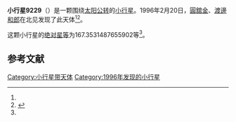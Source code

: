 {{Infobox planet
| bgcolour = #FFFFC0
| name = 9229 Matsuda
| symbol = 
| image = 
| caption = 
| discovery = yes
| discovery_ref = 
| discoverer = [[圓舘金|圓舘金]]、[[渡邊和郎|渡邊和郎]]
| discovery_site = [[北见|北见]] 
| discovered = 1996年2月20日
| designations = yes
| mp_name = 
| named_after = 
| alt_names = 1996 DJ1/ 1991 ET6
| mp_category = [[主带小行星|主带小行星]]
| orbit_ref = <ref name="a">[http://ssd.jpl.nasa.gov/sbdb.cgi?sstr=9229 9229 Matsuda] {{Wayback|url=http://ssd.jpl.nasa.gov/sbdb.cgi?sstr=9229 |date=20210824095819 }}，小行星數據庫瀏覽器（JPL Small-Body Database Browser）－[[美国国家航空航天局|美国国家航空航天局]]喷气推进实验室</ref>
| epoch = 2456400.5 (2013年4月18日更新)
| aphelion = {{convert|3.103401856768426|AU|km|3|abbr=on|lk=out}}
| perihelion = {{convert|2.713697601908306|AU|km|3|abbr=on}}
| semimajor = {{convert|2.908549729338366|AU|km|3|abbr=on}}
| eccentricity = 0.066992882
| period = 1811.812148 [[日|日]]<br />4.96[[儒略年|儒略年]]
| avg_speed = 
| inclination = 1.058453871766189
| asc_node = 280.1464317223546
| mean_anomaly = 
| arg_peri = 167.3531487655902
| satellites = 
| physical_characteristics = yes
| dimensions = 
| mass = 
| density = 
| surface_grav = 
| escape_velocity = 
| sidereal_day = 
| axial_tilt = 
| pole_ecliptic_lat = 
| pole_ecliptic_lon = 
| albedo = 
| temperatures= 
| temp_name1 = 
| mean_temp_1 = 
| max_temp_1 = 
| temp_name2 = 
| max_temp_2 = 
| spectral_type = 
| abs_magnitude = 167.3531487655902
}}

'''小行星9229'''（{{lang-en|9229 Matsuda}}）是一颗围绕[[太阳|太阳]][[公转|公转]]的[[小行星|小行星]]。1996年2月20日，[[圓舘金|圓舘金]]、[[渡邊和郎|渡邊和郎]]在北见发现了此天体<ref name="a" /><ref>{{cite news|title=小行星列表|url=http://cfa-www.harvard.edu/iau/lists/NumberedMPs.txt|accessdate=2013-07-08|newspaper=哈佛大学|archive-date=2008-05-17|archive-url=https://web.archive.org/web/20080517010638/http://cfa-www.harvard.edu/iau/lists/NumberedMPs.txt|dead-url=no}}</ref>。

这颗小行星的[[绝对星等|绝对星等]]为167.3531487655902等<ref name="a" />。

==参考文献==
{{reflist}}
{{Minor Planet Number|[[小行星9228|小行星9228]]|[[小行星9230|小行星9230]]}}

{{小天体}}

[[Category:小行星带天体|Category:小行星带天体]]
[[Category:1996年发现的小行星|Category:1996年发现的小行星]]


{{asteroid-stub}}